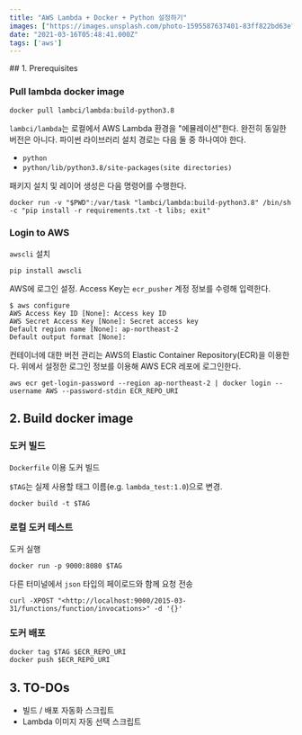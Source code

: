 ```yaml
---
title: "AWS Lambda + Docker + Python 설정하기"
images: ["https://images.unsplash.com/photo-1595587637401-83ff822bd63e?crop=entropy&cs=tinysrgb&fit=max&fm=jpg&ixid=MnwxMTc3M3wwfDF8c2VhcmNofDN8fGRvY2tlcnxlbnwwfHx8fDE2MTU4NzM4NDg&ixlib=rb-1.2.1&q=80&w=2000"]
date: "2021-03-16T05:48:41.000Z"
tags: ['aws']
---
```


<TOCInline toc={props.toc} asDisclosure />
## 1. Prerequisites

### Pull lambda docker image

```
docker pull lambci/lambda:build-python3.8

```

`lambci/lambda`는 로컬에서 AWS Lambda 환경을 "에뮬레이션"한다. 완전히 동일한 버전은 아니다. 파이썬 라이브러리 설치 경로는 다음 둘 중 하나여야 한다.

* `python`
* `python/lib/python3.8/site-packages(site directories)`

패키지 설치 및 레이어 생성은 다음 명령어를 수행한다.

```
docker run -v "$PWD":/var/task "lambci/lambda:build-python3.8" /bin/sh -c "pip install -r requirements.txt -t libs; exit"

```

### Login to AWS

`awscli` 설치

```
pip install awscli

```

AWS에 로그인 설정. Access Key는 `ecr_pusher` 계정 정보를 수령해 입력한다.

```
$ aws configure
AWS Access Key ID [None]: Access key ID
AWS Secret Access Key [None]: Secret access key
Default region name [None]: ap-northeast-2
Default output format [None]:

```

컨테이너에 대한 버전 관리는 AWS의 Elastic Container Repository(ECR)을 이용한다. 위에서 설정한 로그인 정보를 이용해 AWS ECR 레포에 로그인한다.

```
aws ecr get-login-password --region ap-northeast-2 | docker login --username AWS --password-stdin ECR_REPO_URI
```

## 2. Build docker image

### 도커 빌드

`Dockerfile` 이용 도커 빌드

`$TAG`는 실제 사용할 태그 이름(e.g. `lambda_test:1.0`)으로 변경.

```
docker build -t $TAG

```

### 로컬 도커 테스트

도커 실행

```
docker run -p 9000:8080 $TAG

```

다른 터미널에서 `json` 타입의 페이로드와 함께 요청 전송

```
curl -XPOST "<http://localhost:9000/2015-03-31/functions/function/invocations>" -d '{}'

```

### 도커 배포

```
docker tag $TAG $ECR_REPO_URI
docker push $ECR_REPO_URI

```

## 3. TO-DOs

* 빌드 / 배포 자동화 스크립트
* Lambda 이미지 자동 선택 스크립트
